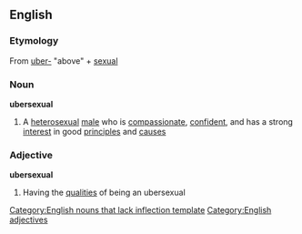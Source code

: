 ==English==
===Etymology===
From {{E.}} [[uber-]] "above" + [[sexual]]
===Noun===
'''ubersexual'''
# A [[heterosexual]] [[male]] who is [[compassionate]], [[confident]], and has a strong [[interest]] in good [[principle|principles]] and [[cause|causes]]

===Adjective===
'''ubersexual'''
# Having the [[qualities]] of being an ubersexual

[[Category:English nouns that lack inflection template]]
[[Category:English adjectives]]